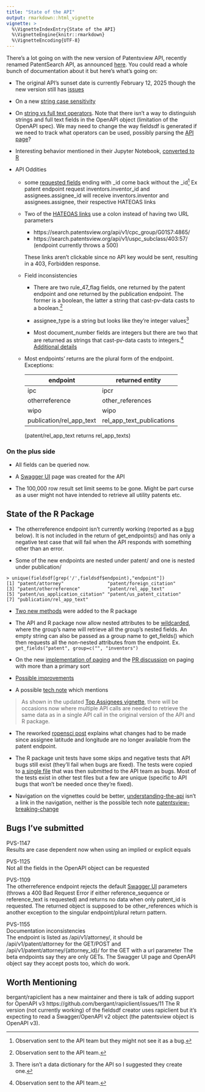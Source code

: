 ```yaml
---
title: "State of the API"
output: rmarkdown::html_vignette
vignette: >
  %\VignetteIndexEntry{State of the API}
  %\VignetteEngine{knitr::rmarkdown}
  %\VignetteEncoding{UTF-8}
---
```


There's a lot going on with the new version of Patentsview API, recently renamed
PatentSearch API, as announced [here](https://search.patentsview.org/docs/#naming-update).
You could read a whole bunch of documentation about it but here's what's going on:

* The original API's sunset date is currently February 12, 2025 though the new version 
still has [issues](api-changes.html#things-to-note)
* On a new [string case sensitivity](api-changes.html#case-sensitivity-caveat)
* On [string vs full text operators](api-changes.html#string-and-full-text-operators).
Note that there isn't a way to distinguish strings and full text fields in the OpenAPI object
(limitation of the OpenAPI spec).  We may need to change the way fieldsdf is generated
if we need to track what operators can be used, possibly parsing the [API page](https://search.patentsview.org/docs/docs/Search%20API/SearchAPIReference/)?
* Interesting behavior mentioned in their Jupyter Notebook, [converted to R](understanding-the-api.html)

* API Oddities
   + some [requested fields](api-changes.html#slight-weirdness) ending with _id come back without the _id[^4] 
Ex patent endpoint request inventors.inventor_id and
assignees.assignee_id will receive inventors.inventor and assignees.assignee,
their respective HATEOAS links

   + Two of the [HATEOAS links](api-changes.html#hateoas-links) use a colon instead of having two URL parameters
      * https[]()://search.patentsview.org/api/v1/cpc_group/G01S7:4865/
      * https[]()://search.patentsview.org/api/v1/uspc_subclass/403:57/ (endpoint currently throws a 500)

      These links aren't clickable since no API key would be sent, resulting in a 403, Forbidden response.

   + Field inconsistencies
      * There are two rule_47_flag fields, one returned by the patent endpoint and one returned by the
publication endpoint.  The former is a boolean, the latter a string that cast-pv-data casts to a boolean.[^1]

      * assignee_type is a string but looks like they're integer values[^3]

      * Most document_number fields are integers but there are two that are returned as strings
that cast-pv-data casts to integers.[^2] [Additional details](getting-started.html#casting-fields)

   + Most endpoints' returns are the plural form of the endpoint.  Exceptions: 

     |endpoint|returned entity|
     |--------|---------------|
     |ipc|ipcr|
     |otherreference|other_references|
     |wipo|wipo|
     |publication/rel_app_text|rel_app_text_publications| 
     (patent/rel_app_text returns rel_app_texts)

### On the plus side

* All fields can be queried now.

* A [Swagger UI](patentsview-breaking-change.html#online-documentation) page was created for the API

* The 100,000 row result set limit seems to be gone.  Might be part curse as a user might not have
intended to retrieve all utility patents etc.

## State of the R Package
* The otherreference endpoint isn't currently working (reported as a [bug](#otherreference) below).
It is not included in the return of get_endpoints() and has only a negative test case that will
fail when the API responds with something other than an error.

* Some of the new endpoints are nested under patent/ and one is nested under publication/
```
> unique(fieldsdf[grep('/',fieldsdf$endpoint),"endpoint"])
[1] "patent/attorney"                "patent/foreign_citation"
[3] "patent/otherreference"          "patent/rel_app_text"
[5] "patent/us_application_citation" "patent/us_patent_citation"
[7] "publication/rel_app_text"
```

* [Two new methods](api-changes.html#additional-r-package-changes) were added to the R package

* The API and R package now allow nested attributes to be [wildcarded](understanding-the-api.html#fields-shorthand),
where the group's name will retrieve all the group's nested fields.  An empty string can also be passed as a group name to get_fields()
which then requests all the non-nested attributes from the endpoint. Ex. ```get_fields("patent", group=c("", "inventors")```

* On the new [implementation of paging](api-changes.html#a-note-on-paging) and the
[PR discussion](https://github.com/ropensci/patentsview/pull/29#discussion_r1059153136) on paging with more than a primary sort 

* [Possible improvements](api-changes.html#possible-improvements)

* A possible [tech note](patentsview-breaking-change.html) which mentions

> As shown in the updated [Top Assignees vignette](top-assignees.html), there will be occasions now where multiple API calls are needed to retrieve the same data as in a single API call in the original version of the API and R package.

* The reworked [ropensci post](ropensci_blog_post.html) explains what changes had to be made since assignee 
latitude and longitude are no longer available from the patent endpoint.

* The R package unit tests have some skips and negative tests that API bugs still exist
(they'll fail when bugs are fixed).  The tests were copied to
[a single file](https://github.com/mustberuss/patentsview/blob/api-redesign/tests/testthat/test-api-bugs.R) that
was then submitted to the API team as bugs.  Most of the tests exist
in other test files but a few are unique (specific to API bugs that won't be needed
once they're fixed).

* Navigation on the vignettes could be better,  [understanding-the-api](understanding-the-api.html) isn't a link in the navigation,
neither is the possible tech note [patentsview-breaking-change](patentsview-breaking-change.html)

## Bugs I've submitted

PVS-1147	
Results are case dependent now when using an implied or explicit equals

PVS-1125	
Not all the fields in the OpenAPI object can be requested

PVS-1109 <a name="otherreference">  
The otherreference endpoint rejects the default [Swagger UI](https://search.patentsview.org/swagger-ui/) parameters (throws a 400 Bad Request Error if
either reference_sequence or reference_text is requested) and returns no data when only
patent_id is requested.  The returned object is supposed to be other_references which 
is another exception to the singular endpoint/plural return pattern.

PVS-1155  
Documentation inconsistencies  
The endpoint is listed as /api/v1/attorney/, it should be /api/v1/patent/attorney for the GET/POST and /api/v1/patent/attorney/{attorney_id}/ for the GET with a url parameter
The beta endpoints say they are only GETs. The Swagger UI page and OpenAPI object say they accept posts too, which do work.

## Worth Mentioning

bergant/rapiclient has a new maintainer and there is talk of adding support for OpenAPI v3
https://github.com/bergant/rapiclient/issues/11   The R version (not currently working) of
the fieldsdf creator uses rapiclient but it's expecting to read a Swagger/OpenAPI v2 object
(the patentsview object is OpenAPI v3).

[^1]: Observation sent to the API team.
[^2]: Observation sent to the API team.
[^3]: There isn't a data dictionary for the API so I suggested they create one.
[^4]: Observation sent to the API team but they might not see it as a bug.
